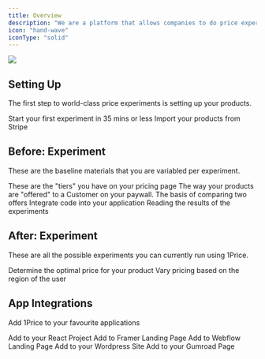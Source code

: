```yaml
---
title: Overview
description: "We are a platform that allows companies to do price experiments at scale. Simply connect your Stripe account, and launch your first experiment. [🧪]"
icon: "hand-wave"
iconType: "solid"
---
```


<Frame>
  <img src="/images/Hero.png" style={{ borderRadius: "0.5rem" }} />
</Frame>

## Setting Up

The first step to world-class price experiments is setting up your products.

<CardGroup cols={2}>
  <Card title="Quick Start" icon="bolt" iconType="solid" href="/quickStart">
    Start your first experiment in 35 mins or less
  </Card>
  <Card
    title="Connect: Stripe Account"
    icon="stripe-s"
    href="/quickStart#2-connect-stripe-1-min"
  >
    Import your products from Stripe
  </Card>
</CardGroup>

## Before: Experiment

These are the baseline materials that you are variabled per experiment.

<CardGroup cols={2}>
  <Card
    title="Build: Plans"
    icon="bookmark"
    iconType="solid"
    href="build/plans"
  >
    These are the "tiers" you have on your pricing page
  </Card>
  <Card title="Build: Offers" icon="cube" iconType="solid" href="build/offers">
    The way your products are "offered" to a Customer on your paywall.
  </Card>
  <Card
    title="Build: Experiment"
    icon="flask"
    iconType="solid"
    href="build/firstExp"
  >
    The basis of comparing two offers
  </Card>
  <Card
    title="Build: Code to App"
    icon="gear-code"
    iconType="solid"
    href="build/code"
  >
    Integrate code into your application
  </Card>
</CardGroup>
<Card
  title="Determine: Results"
  icon="square-poll-vertical"
  iconType="solid"
  href="build/results"
>
  Reading the results of the experiments
</Card>

## After: Experiment

These are all the possible experiments you can currently run using 1Price.

<CardGroup cols={2}>
  <Card
    title="Increase Prices"
    icon="arrow-up-right-dots"
    iconType="solid"
    href="test/increase"
  >
    Determine the optimal price for your product
  </Card>
  <Card
    title="Localized Pricing"
    icon="earth-americas"
    iconType="solid"
    href="test/localized"
  >
    Vary pricing based on the region of the user
  </Card>
</CardGroup>

## App Integrations

Add 1Price to your favourite applications

<CardGroup cols={2}>
  <Card title="React / Next.js" icon="react" href="integrations/react">
    Add to your React Project
  </Card>
  <Card title="Framer" icon="f" href="integrations/framer">
    Add to Framer Landing Page
  </Card>
  <Card title="Webflow" icon="webflow" href="integrations/webflow">
    Add to Webflow Landing Page
  </Card>
  <Card title="Wordpress" icon="wordpress" href="integrations/webflow">
    Add to your Wordpress Site
  </Card>
  <Card title="Gumroad" icon="teeth" href="integrations/gumroad">
    Add to your Gumroad Page
  </Card>
</CardGroup>
